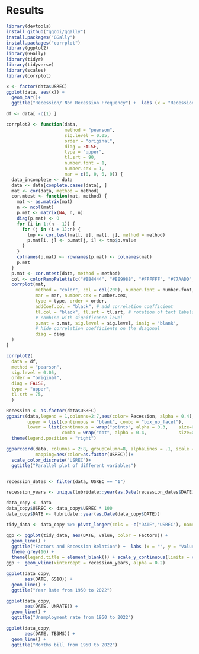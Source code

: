 # Results
```r
library(devtools)
install_github("ggobi/ggally")
install.packages("GGally")
install.packages("corrplot")
library(ggplot2)
library(GGally)
library(tidyr)
library(tidyverse)
library(scales)  
library(corrplot)

```

```r
x <- factor(data$USREC) 
ggplot(data, aes(x)) + 
  geom_bar()+
  ggtitle("Recession/ Non Recession Frequency") +  labs (x = "Recession", y = "Count")
```
```r
df <- data[ -c(1) ]

corrplot2 <- function(data,
                      method = "pearson",
                      sig.level = 0.05,
                      order = "original",
                      diag = FALSE,
                      type = "upper",
                      tl.srt = 90,
                      number.font = 1,
                      number.cex = 1,
                      mar = c(0, 0, 0, 0)) {
  data_incomplete <- data
  data <- data[complete.cases(data), ]
  mat <- cor(data, method = method)
  cor.mtest <- function(mat, method) {
    mat <- as.matrix(mat)
    n <- ncol(mat)
    p.mat <- matrix(NA, n, n)
    diag(p.mat) <- 0
    for (i in 1:(n - 1)) {
      for (j in (i + 1):n) {
        tmp <- cor.test(mat[, i], mat[, j], method = method)
        p.mat[i, j] <- p.mat[j, i] <- tmp$p.value
      }
    }
    colnames(p.mat) <- rownames(p.mat) <- colnames(mat)
    p.mat
  }
  p.mat <- cor.mtest(data, method = method)
  col <- colorRampPalette(c("#BB4444", "#EE9988", "#FFFFFF", "#77AADD", "#4477AA"))
  corrplot(mat,
           method = "color", col = col(200), number.font = number.font,
           mar = mar, number.cex = number.cex,
           type = type, order = order,
           addCoef.col = "black", # add correlation coefficient
           tl.col = "black", tl.srt = tl.srt, # rotation of text labels
           # combine with significance level
           p.mat = p.mat, sig.level = sig.level, insig = "blank",
           # hide correlation coefficients on the diagonal
           diag = diag
  )
}

corrplot2(
  data = df,
  method = "pearson",
  sig.level = 0.05,
  order = "original",
  diag = FALSE,
  type = "upper",
  tl.srt = 75,
  ) 
```

```r
Recession <- as.factor(data$USREC)
ggpairs(data,legend = 1,columns=2:7,aes(color= Recession, alpha = 0.4),
        upper = list(continuous = "blank", combo = "box_no_facet"),
        lower = list(continuous = wrap("points", alpha = 0.3,    size=0.3), 
                     combo = wrap("dot", alpha = 0.4,            size=0.3) ), title = "Correlation Between factors") + 
  theme(legend.position = "right")
```

```r
ggparcoord(data, columns = 2:8, groupColumn=8, alphaLines = .1, scale = "uniminmax", 
           mapping=aes(color=as.factor(USREC)))+
  scale_color_discrete("USREC")+
  ggtitle("Parallel plot of different variables") 
```

```r

```


```r
recession_dates <- filter(data, USREC == "1")

recession_years <- unique(lubridate::year(as.Date(recession_dates$DATE)))

data_copy <- data
data_copy$USREC <- data_copy$USREC * 100
data_copy$DATE <- lubridate::year(as.Date(data_copy$DATE))

tidy_data <- data_copy %>% pivot_longer(cols = -c("DATE","USREC"), names_to = "Factors") |> mutate(Factors = forcats::fct_reorder2(Factors,DATE, value))

ggp <- ggplot(tidy_data, aes(DATE, value, color = Factors)) +
  geom_line() +
  ggtitle("Factors and Recession Relation") +  labs (x = "", y = "Value") +
  theme_grey(16) +
  theme(legend.title = element_blank()) + scale_y_continuous(limits = c(0, 100,5)) 
ggp +  geom_vline(xintercept = recession_years, alpha = 0.2) 
```
```r
ggplot(data_copy, 
       aes(DATE, GS10)) + 
  geom_line() +
  ggtitle("Year Rate from 1950 to 2022")


```

```r
ggplot(data_copy, 
       aes(DATE, UNRATE)) + 
  geom_line() +
  ggtitle("Unemployment rate from 1950 to 2022")


```

```r
ggplot(data_copy, 
       aes(DATE, TB3MS)) + 
  geom_line() +
  ggtitle("Months bill from 1950 to 2022")
```

```r

```




